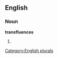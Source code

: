 
==English==

===Noun===
'''transfluences'''

# {{plural of|[[transfluence]]}}

[[Category:English plurals]]
